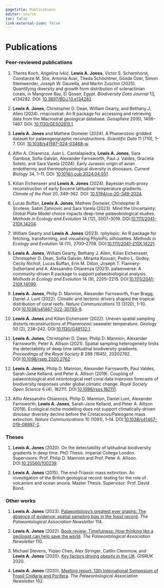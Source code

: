 ```yaml
---
pagetitle: Publications
editor: source
toc: false
link-external-icon: false
---
```


# Publications

### **Peer-reviewed publications**

1. Theres Koch, Angelina Ivki&cacute;, **Lewis A. Jones**, Victor S. Scharnhorst, Constanze M. Stix, Antonia Auer, Theda Sch&ouml;chtner, G&ouml;zde &Ouml;zer, Simon Steinwender, Joseph W. Daurella, and Martin Zuschin (2025). Quantifying diversity and growth form distribution of scleractinian corals, in Mangrove Bay, El Qoseir, Egypt. *Biodiversity Data Journal* 13, e134282. DOI: [10.3897/BDJ.13.e134282](https://doi.org/10.3897/BDJ.13.e134282).

2. **Lewis A. Jones**, Christopher D. Dean, William Gearty, and Bethany J. Allen (2024). rmacrostrat: An R package for accessing and retrieving data from the Macrostrat geological database. *Geosphere* 20(6), 1456&ndash;1467. DOI: [10.1130/GES02815.1](https://doi.org/10.1130/GES02815.1).

3. **Lewis A. Jones** and Mathew Domeier (2024). A Phanerozoic gridded dataset for palaeogeographic reconstructions. *Scientific Data* 11 (710), 1&ndash;7. DOI: [10.1038/s41597-024-03468-w](https://doi.org/10.1038/s41597-024-03468-w).

4.	Alfio A. Chiarenza, Juan L. Cantalapiedra, **Lewis A. Jones**, Sara Gamboa, Sofía Galván, Alexander Farnsworth, Paul J. Valdes, Graciela Sotelo, and Sara Varela (2024). Early Jurassic origin of avian endothermy and thermophysiological diversity in dinosaurs. *Current Biology* 34, 1&ndash;11. DOI: [10.1016/j.cub.2024.04.051](https://doi.org/10.1016/j.cub.2024.04.051).

5.	Kilian Eichenseer and **Lewis A. Jones** (2024). Bayesian multi-proxy reconstruction of early Eocene latitudinal temperature gradients. *Climate of the Past* 20, 349&ndash;362. DOI: [10.5194/cp-20-349-2024](https://doi.org/10.5194/cp-20-349-2024).

6.  Lucas Buffan, **Lewis A. Jones**, Mathew Domeier, Christopher R. Scotese, Sabin Zahirovic and Sara Varela (2023). Mind the Uncertainty: Global Plate Model choice impacts deep-time palaeobiological studies. *Methods in Ecology and Evolution* 14 (12), 3007&ndash;3019. DOI:[10.1111/2041-210X.14204](https://doi.org/10.1111/2041-210X.14204).

7.  William Gearty and **Lewis A. Jones** (2023). rphylopic: An R package for fetching, transforming, and visualising PhyloPic silhouettes. *Methods in Ecology and Evolution* 14 (11), 2700&ndash;2708. DOI:[10.1111/2041-210X.14221](https://doi.org/10.1111/2041-210X.14221).

8.  **Lewis A. Jones**, William Gearty, Bethany J. Allen, Kilian Eichenseer, Christopher D. Dean, Sofía Galván, Miranta Kouvari, Pedro L. Godoy, Cecily Nicholl, Lucas Buffan, Erin M. Dillon, Joseph T. Flannery-Sutherland and A. Alessandro Chiarenza (2023). palaeoverse: A community-driven R package to support palaeobiological analysis. *Methods in Ecology and Evolution* 14 (9), 2205&ndash;2215. DOI:[10.1111/2041-210X.14099](https://doi.org/10.1111/2041-210X.14099).

9.  **Lewis A. Jones**, Philip D. Mannion, Alexander Farnsworth, Fran Bragg, Daniel J. Lunt (2022). Climatic and tectonic drivers shaped the tropical distribution of coral reefs. *Nature Communications* 13 (3120), 1&ndash;10. DOI:[10.1038/s41467-022-30793-8](https://doi.org/10.1038/s41467-022-30793-8).

10.  **Lewis A. Jones** and Kilian Eichenseer (2022). Uneven spatial sampling distorts reconstructions of Phanerozoic seawater temperature. *Geology* 50 (2), 238&ndash;242. DOI:[10.1130/G49132.1](https://doi.org/10.1130/G49132.1).

11.  **Lewis A. Jones**, Christopher D. Dean, Philip D. Mannion, Alexander Farnsworth, Peter A. Allison (2021). Spatial sampling heterogeneity limits the detectability of deep time latitudinal biodiversity gradients. *Proceedings of the Royal Society B* 288 (1945), 20202762. DOI:[10.1098/rspb.2020.2762](https://doi.org/10.1098/rspb.2020.2762).

12.  **Lewis A. Jones**, Philip D. Mannion, Alexander Farnsworth, Paul Valdes, Sarah-Jane Kelland, and Peter A. Allison (2019). Coupling of palaeontological and neontological reef coral data improves forecasts of biodiversity responses under global climatic change. *Royal Society Open Science* 6 (4), 182111. DOI:[10.1098/rsos.182111](https://doi.org/10.1098/rsos.182111).

13.  Alfio Alessandro Chiarenza, Philip D. Mannion, Daniel Lunt, Alexander Farnsworth, **Lewis A. Jones**, Sarah-Jane Kelland, and Peter A. Allison (2019). Ecological niche modelling does not support climatically-driven dinosaur diversity decline before the Cretaceous/Paleogene mass extinction. *Nature Communications* 10 (1091), 1&ndash;14. DOI:[10.1038/s41467-019-08997-2](https://doi.org/10.1038/s41467-019-08997-2).

### **Theses**

1.  **Lewis A. Jones** (2020). On the detectability of latitudinal biodiversity gradients in deep time. PhD Thesis. Imperial College London. Supervisors: Prof. Philip D. Mannion and Prof. Peter A. Allison. DOI:[10.25560/100239](https://spiral.imperial.ac.uk/handle/10044/1/100239).

2.  **Lewis A. Jones** (2015). The end-Triassic mass extinction. An investigation of the British geological record: testing for the role of volcanism and ocean anoxia. Master Thesis. Supervisor: Prof. David Bond.

### **Other works**

1.  **Lewis A. Jones** (2023). [Palaeontology’s greatest ever graphs: The absence of evidence: spatial sampling bias in the fossil record](https://www.palass.org/publications/newsletter/archive/114/newsletter-no-114). *The Palaeontological Association Newsletter* 114.

2.  **Lewis A. Jones** (2022). [Book review: Timefulness: How thinking like a geologist can help save the world](https://www.palass.org/publications/newsletter/archive/110/newsletter-no-110). *The Palaeontological Association Newsletter* 110.

3.  Michael Stevens, Yiqiao Chen, Alex Stringer, Caitlin Clemmow, and **Lewis A. Jones** (2020). [Key factors driving obesity in the UK](https://drive.google.com/file/d/1MHWMo_bC1pw-hVEddibDvxsinlOK0Tjh/view). *GISRUK* 2020.

4.  **Lewis A. Jones** (2020). [Meeting report: 13th International Symposium of Fossil Cnidaria and Porifera](https://www.palass.org/sites/default/files/media/publications/newsletters/number_102/number_102.pdf). *The Palaeontological Association Newsletter* 102.